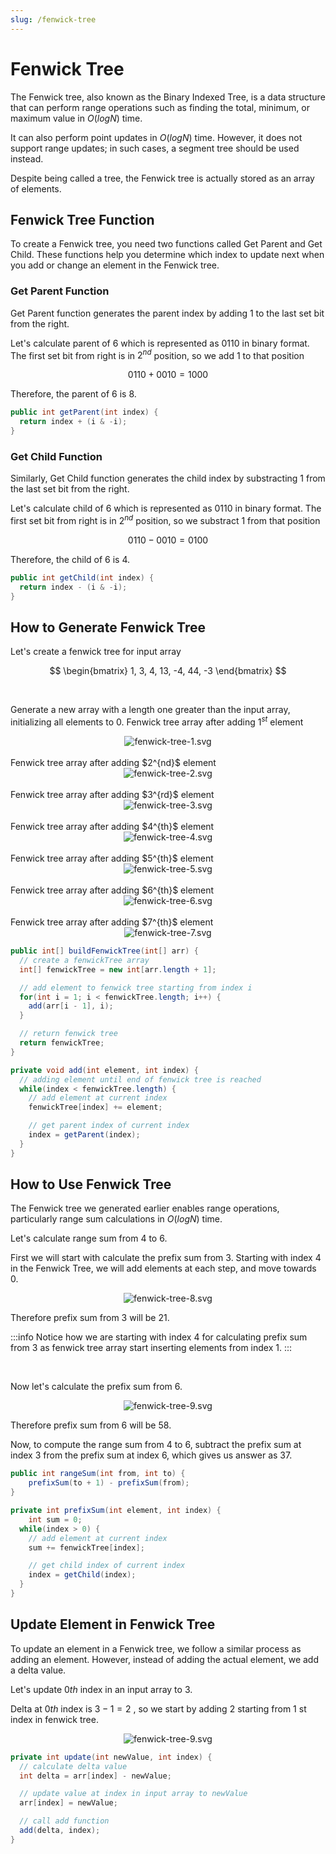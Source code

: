 ```yaml
---
slug: /fenwick-tree
---
```



# Fenwick Tree

The Fenwick tree, also known as the Binary Indexed Tree, is a data structure that can perform range operations such as finding the total, minimum, or maximum value in  $O(log N)$  time. 

It can also perform point updates in  $O(log N)$  time. However, it does not support range updates; in such cases, a segment tree should be used instead. 

Despite being called a tree, the Fenwick tree is actually stored as an array of elements.

## Fenwick Tree Function

To create a Fenwick tree, you need two functions called Get Parent and Get Child. These functions help you determine which index to update next when you add or change an element in the Fenwick tree.


### Get Parent Function

Get Parent function generates the parent index by adding $1$ to the last set bit from the right.

Let's calculate parent of $6$ which is represented as $0110$ in binary format. The first set bit from right is in $2^{nd}$ position, so we add $1$ to that position

$$
0110 + 0010 = 1000
$$ 

Therefore, the parent of $6$ is $8$.

<Tabs>
  <TabItem value="Java" label="Java" default>

```java
public int getParent(int index) {
  return index + (i & -i);
}
```
</TabItem>
</Tabs>


### Get Child Function

Similarly, Get Child function generates the child index by substracting $1$ from the last set bit from the right.

Let's calculate child of $6$ which is represented as $0110$ in binary format. The first set bit from right is in $2^{nd}$ position, so we substract $1$ from that position

$$
0110 - 0010 = 0100
$$ 

Therefore, the child of $6$ is $4$.

<Tabs>
  <TabItem value="Java" label="Java" default>

```java
public int getChild(int index) {
  return index - (i & -i);
}
```
</TabItem>
</Tabs>


## How to Generate Fenwick Tree

Let's create a fenwick tree for input array

$$
\begin{bmatrix}
1, 3, 4, 13, -4, 44, -3
\end{bmatrix}
$$

<br />

Generate a new array with a length one greater than the input array, initializing all elements to 0. Fenwick tree array after adding $1^{st}$ element

<center>
<img src="/img/fenwick-tree-1.svg" alt="fenwick-tree-1.svg" style={{ width: '350px', height: 'auto' }}/>
</center>

<br />
Fenwick tree array after adding $2^{nd}$ element

<center>
<img src="/img/fenwick-tree-2.svg" alt="fenwick-tree-2.svg" style={{ width: '350px', height: 'auto' }}/>
</center>


<br />
Fenwick tree array after adding $3^{rd}$ element

<center>
<img src="/img/fenwick-tree-3.svg" alt="fenwick-tree-3.svg" style={{ width: '350px', height: 'auto' }}/>
</center>


<br />
Fenwick tree array after adding $4^{th}$ element

<center>
<img src="/img/fenwick-tree-4.svg" alt="fenwick-tree-4.svg" style={{ width: '350px', height: 'auto' }}/>
</center>


<br />
Fenwick tree array after adding $5^{th}$ element

<center>
<img src="/img/fenwick-tree-5.svg" alt="fenwick-tree-5.svg" style={{ width: '350px', height: 'auto' }}/>
</center>


<br />
Fenwick tree array after adding $6^{th}$ element

<center>
<img src="/img/fenwick-tree-6.svg" alt="fenwick-tree-6.svg" style={{ width: '350px', height: 'auto' }}/>
</center>


<br />
Fenwick tree array after adding $7^{th}$ element

<center>
<img src="/img/fenwick-tree-7.svg" alt="fenwick-tree-7.svg" style={{ width: '350px', height: 'auto' }}/>
</center>



<Tabs>
  <TabItem value="Java" label="Java" default>

```java
public int[] buildFenwickTree(int[] arr) {
  // create a fenwickTree array
  int[] fenwickTree = new int[arr.length + 1];

  // add element to fenwick tree starting from index i
  for(int i = 1; i < fenwickTree.length; i++) {
    add(arr[i - 1], i);
  }

  // return fenwick tree
  return fenwickTree;
}

private void add(int element, int index) {
  // adding element until end of fenwick tree is reached
  while(index < fenwickTree.length) {
    // add element at current index
    fenwickTree[index] += element;

    // get parent index of current index
    index = getParent(index);
  }
}
```
</TabItem>
</Tabs>


## How to Use Fenwick Tree

The Fenwick tree we generated earlier enables range operations, particularly range sum calculations in $O(log N)$ time. 

Let's calculate range sum from $4$ to $6$. 

First we will start with calculate the prefix sum from $3$. Starting with index $4$ in the Fenwick Tree, we will add elements at each step, and move towards $0$.

<center>
<img src="/img/fenwick-tree-8.svg" alt="fenwick-tree-8.svg" style={{ width: '320px', height: 'auto' }}/>
</center>

Therefore prefix sum from $3$ will be $21$.

:::info
Notice how we are starting with index $4$ for calculating prefix sum from $3$ as fenwick tree array start inserting elements from index $1$.
:::

<br />


Now let's calculate the prefix sum from $6$. 

<center>
<img src="/img/fenwick-tree-9.svg" alt="fenwick-tree-9.svg" style={{ width: '320px', height: 'auto' }}/>
</center>

Therefore prefix sum from $6$ will be $58$.


Now, to compute the range sum from $4$ to $6$, subtract the prefix sum at index $3$ from the prefix sum at index $6$, which gives us answer as $37$.


<Tabs>
  <TabItem value="Java" label="Java" default>

```java
public int rangeSum(int from, int to) {
	prefixSum(to + 1) - prefixSum(from);
}

private int prefixSum(int element, int index) {
	int sum = 0;
  while(index > 0) {
    // add element at current index
    sum += fenwickTree[index];

    // get child index of current index
    index = getChild(index);
  }
}
```
</TabItem>
</Tabs>


## Update Element in Fenwick Tree

To update an element in a Fenwick tree, we follow a similar process as adding an element. However, instead of adding the actual element, we add a delta value.


Let's update $0{th}$ index in an input array to $3$.

Delta at $0{th}$ index is $3 − 1 = 2$ , so we start by adding $2$ starting from $1$ st index in fenwick tree.

<center>
<img src="/img/fenwick-tree-9.svg" alt="fenwick-tree-9.svg" style={{ width: '320px', height: 'auto' }}/>
</center>


<Tabs>
  <TabItem value="Java" label="Java" default>

```java
private int update(int newValue, int index) {
  // calculate delta value
  int delta = arr[index] - newValue;

  // update value at index in input array to newValue
  arr[index] = newValue;

  // call add function
  add(delta, index);
}
```
</TabItem>
</Tabs>